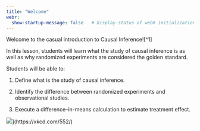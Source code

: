```yaml
---
title: "Welcome"
webr:  
  show-startup-message: false   # Display status of webR initialization
---
```


Welcome to the casual introduction to Causal Inference\![\^1\]

In this lesson, students will learn what the study of causal inference is as well as why randomized experiments are considered the golden standard.

Students will be able to:

1.  Define what is the study of causal inference.

2.  Identify the difference between randomized experiments and observational studies.

3.  Execute a difference–in-means calculation to estimate treatment effect.

![](images/xkcd_causation.png)](https://xkcd.com/552/)

[^1]: <https://xkcd.com/552/>
